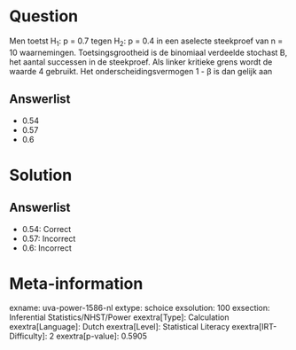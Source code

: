 Question
========

Men toetst H~1~: p = 0.7 tegen H~2~: p = 0.4 in een aselecte steekproef
van n = 10 waarnemingen. Toetsingsgrootheid is de binomiaal verdeelde
stochast B, het aantal successen in de steekproef. Als linker kritieke
grens wordt de waarde 4 gebruikt. Het onderscheidingsvermogen 1 - β is
dan gelijk aan

Answerlist
----------

* 0.54
* 0.57
* 0.6

Solution
========

Answerlist
----------

* 0.54: Correct
* 0.57: Incorrect
* 0.6: Incorrect

Meta-information
================
exname: uva-power-1586-nl
extype: schoice
exsolution: 100
exsection: Inferential Statistics/NHST/Power
exextra[Type]: Calculation
exextra[Language]: Dutch
exextra[Level]: Statistical Literacy
exextra[IRT-Difficulty]: 2
exextra[p-value]: 0.5905
